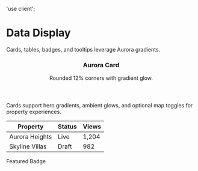 'use client';


# Data Display

Cards, tables, badges, and tooltips leverage Aurora gradients.

<div className="grid gap-6 md:grid-cols-2">
  <article className="rounded-3xl border border-slate-200 bg-white p-6 shadow-lg shadow-aurora-accent/20 dark:border-slate-700 dark:bg-slate-900">
    <header className="flex items-center gap-4">
      <AuroraLogo variant="mark" className="w-12" />
      <div>
        <h3 className="text-xl font-semibold">Aurora Card</h3>
        <p className="text-sm text-slate-500 dark:text-slate-400">Rounded 12% corners with gradient glow.</p>
      </div>
    </header>
    <p className="mt-4 text-slate-600 dark:text-slate-300">
      Cards support hero gradients, ambient glows, and optional map toggles for property experiences.
    </p>
  </article>
  <div className="overflow-hidden rounded-2xl border border-slate-200 shadow-sm dark:border-slate-700">
    <table className="w-full divide-y divide-slate-200 text-left text-sm dark:divide-slate-700">
      <thead className="bg-slate-50/80 dark:bg-slate-800/60">
        <tr>
          <th className="px-4 py-3">Property</th>
          <th className="px-4 py-3">Status</th>
          <th className="px-4 py-3">Views</th>
        </tr>
      </thead>
      <tbody className="bg-white dark:bg-slate-900">
        <tr className="transition-colors hover:bg-aurora-accent/5">
          <td className="px-4 py-3 font-medium">Aurora Heights</td>
          <td className="px-4 py-3"><span className="rounded-full bg-emerald-500/10 px-3 py-1 text-xs font-semibold text-emerald-500">Live</span></td>
          <td className="px-4 py-3">1,204</td>
        </tr>
        <tr className="transition-colors hover:bg-aurora-accent/5">
          <td className="px-4 py-3 font-medium">Skyline Villas</td>
          <td className="px-4 py-3"><span className="rounded-full bg-amber-500/10 px-3 py-1 text-xs font-semibold text-amber-500">Draft</span></td>
          <td className="px-4 py-3">982</td>
        </tr>
      </tbody>
    </table>
  </div>
</div>

<Tooltip content="Badges support tooltips for clarity.">
  <span className="mt-6 inline-flex rounded-full bg-gradient-to-r from-aurora-primary to-aurora-accent px-4 py-2 text-sm font-semibold text-white">
    Featured Badge
  </span>
</Tooltip>
